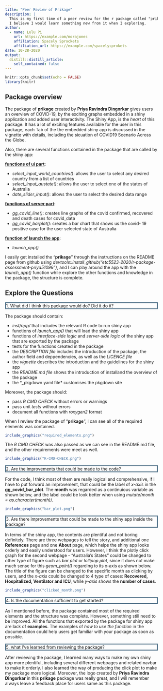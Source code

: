 ```yaml
---
title: "Peer Review of Prikage"
description: |
  This is my first time of a peer review for the r package called "prikage", which was created by Priya Ravindra Dingorkar. 
  I believe I would learn something new from it when I exploring. 
author:
  - name: Lulu Pi 
    url: https://example.com/norajones
    affiliation: Spacely Sprockets
    affiliation_url: https://example.com/spacelysprokets
date: 10-28-2020
output:
  distill::distill_article:
    self_contained: false
---
```


```r
knitr::opts_chunk$set(echo = FALSE)
library(knitr)
```

## Package overview
The package of **prikage** created by **Priya Ravindra Dingorkar** gives users an overview of COVID-19, by the exciting graphs embedded in a shiny application and added user interactivity. The Shiny App, is the *heart* of this package. It has a lot of exciting features available for the user in this package, each Tab of the the embedded shiny app is discussed in the vignette with details, including the sicuation of COVID19 Scenario Across the Globe. 

Also, there are several functions contained in the package that are called by the shiny app:

<u>**functions of ui part**</u>:

- *select_input_world_countries()*: allows the user to select any desired country from a list of countries
- *select_input_austate()*: allows the user to select one of the states of Australia 
- *date_slider_input()*: allows the user to select the desired data range

<u>**functions of server part**</u>:

- *gg_covid_line()*: creates line graphs of the covid confirmed, recovered and death cases for covid_data
- *gg_covid_barplot()*: creates a bar chart that shows us the covid- 19 positive case for the user selected state of Australia

<u>**function of launch the app**</u>:

- *launch_app()*

I easily get installed the "**prikage**" through the instructions on the README page from github using *devtools::install_github("etc5523-2020/r-package-assessment-priya51096")*, and I can play around the app with the *launch_app()* function while explore the other functions and knowledge in the package, the structure is complete. 

## Explore the Questions

<p style="border:3px solid #59788E;" <span style="color:#59788E"> 
1. What did I think this package would do? Did it do it?
</span> </p>

The package should contain: 

- *inst/app/* that includes the relevant R code to run shiny app
- functions of *launch_app()* that will load the shiny app
- functions of *interface-side logic* and *server-side logic* of the shiny app that are exported by the package
- tests for the functions created in the package
- the *DESCRIPTION file* includes the introduction of the package, the author field and deppendencies, as well as the *LICENCE file*
- the *vignette* describes the introduction and the guidelines for the shiny app
- the *README.md file* shows the introduction of installand the overview of the package
- the *_pkgdown.yaml file* customises the pkgdown site


Moreover, the package should: 

- pass *R CMD CHECK* without errors or warnings
- pass unit *tests* without errors
- document all functions with *roxygen2* format

When I review the package of "**prikage**", I can see all of the required elements was contained. 

```r
include_graphics("required_elements.png")
```

The *R CMD CHECK* was also passed as we can see in the README.md file, and the other requirements were meet as well. 

```r
include_graphics("R-CMD-CHECK.png")
```

<p style="border:3px solid #59788E;" <span style="color:#59788E"> 
2. Are the improvements that could be made to the code? 
</span> </p>

For the code, I think most of them are really logical and comprehensive, if I have to put forward an improvement, that could be the label of *x-axis* in the **gg_covid_bar_plot**. The **month** was regarded as a continuious variable as shown below, and the label could be look better when using *mutate(month = as.character(month))*.

```r
include_graphics("bar_plot.png")
```

<p style="border:3px solid #59788E;" <span style="color:#59788E"> 
3. Are there improvements that could be made to the shiny app inside the package?
</span> </p>

In terms of the shiny app, the contents are plentiful and not boring definitely. There are three webpages to tell the story, and additional one **References** page and one **About** page, which helps the shiny app looks orderly and easily understood for users. However, I think the plotly click graph for the second webpage - "Australia's States" could be changed to other type of figure such as *bar plot* or *lollipop plot*, since it does not make much sense for this *geom_point()* regarding to its x-axis as shown below. The title of the figure can be changed to the specific month as clicking by users, and the *x-axis* could be changed to 4 type of cases: **Recovered, Hospitalized, Ventilator and ICU**, while *y-axis* shows the **number of cases**. 

```r
include_graphics("clicked_month.png")
```

<p style="border:3px solid #59788E;" <span style="color:#59788E"> 
4. Is the documentation sufficient to get started?
</span> </p>

As I mentioned before, the package contained most of the required elements and the structure was complete. However, something still need to be improved. All the functions that exported by the package for shiny app are lack of **examples**. The examples of *how to use the function* in the documentation could help users get familiar with your package as soon as possible. 


<p style="border:3px solid #59788E;" <span style="color:#59788E"> 
5. what I’ve learned from reviewing the package?
</span> </p>

After reviewing the package, I learned many ways to make my own shiny app more plentiful, including several different webpages and related navbar to make it orderly. I also learned the way of producing the click plot to make my package more logical. Moreover, the logo created by **Priya Ravindra Dingorkar** in this **prikage** package was really great, and I will remember always leave a feedback place for users same as this package. 


 






